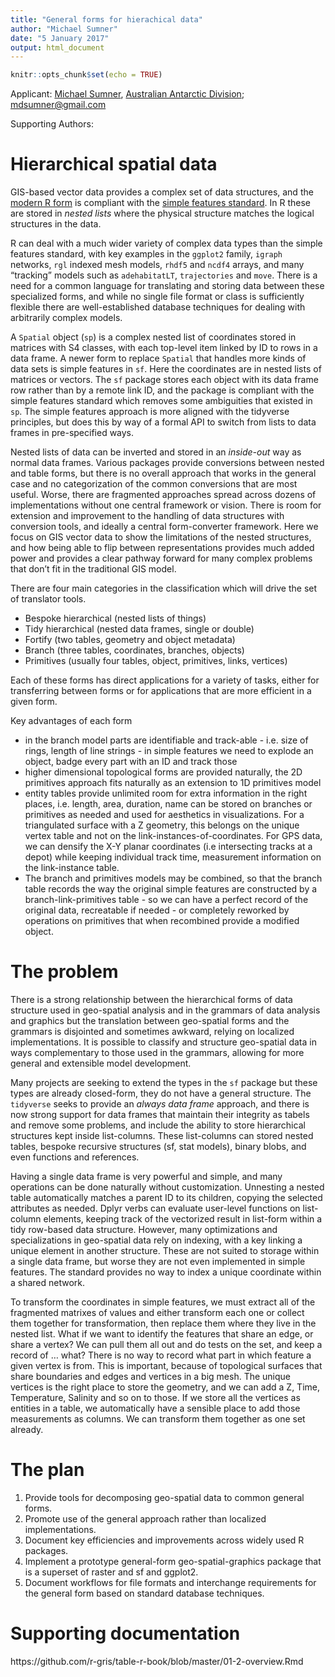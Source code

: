 ```yaml
---
title: "General forms for hierachical data"
author: "Michael Sumner"
date: "5 January 2017"
output: html_document
---
```


```r
knitr::opts_chunk$set(echo = TRUE)
```

Applicant: [Michael Sumner](https://github.com/mdsumner/), [Australian Antarctic Division](http://www.antarctica.gov.au/); [mdsumner@gmail.com](mailto:mdsumner@gmail.com)

Supporting Authors: 

# Hierarchical spatial data 

GIS-based vector data provides a complex set of data structures, and the [modern R form](https://cran.r-project.org/package=sf) is compliant with the [simple features standard](https://en.wikipedia.org/wiki/Simple_Features). In R these are stored in *nested lists* where the physical structure matches the logical structures in the data. 

R can deal with a much wider variety of complex data types than the simple features standard, with key examples in the `ggplot2` family, `igraph` networks, `rgl` indexed mesh models, `rhdf5` and `ncdf4` arrays, and many "tracking" models such as `adehabitatLT`, `trajectories` and `move`. There is a need for a common language for translating and storing data between these specialized forms, and while no single file format or class is sufficiently flexible there are well-established database techniques for dealing with arbitrarily complex models. 

A `Spatial` object (`sp`) is a complex nested list of coordinates stored in matrices with S4 classes, with each top-level item linked by ID to rows in a data frame. A newer form to replace `Spatial` that handles more kinds of data sets is simple features in `sf`. Here the coordinates are in nested lists of matrices or vectors.  The `sf` package stores each object with its data frame row rather than by a remote link ID, and the package is compliant with the simple features standard which removes some ambiguities that existed in `sp`. The simple features approach is more aligned with the tidyverse principles, but does this by way of a formal API to switch from lists to data frames in pre-specified ways. 

Nested lists of data can be inverted and stored in an *inside-out* way as normal data frames. Various packages provide conversions between nested and table forms,  but there is no overall approach that works in the general case and no categorization of the common conversions that are most useful. Worse, there are fragmented approaches spread across dozens of implementations without one central framework or vision.  There is room for extension and improvement to the handling of data structures with conversion tools, and ideally a central form-converter framework. Here we focus on GIS vector data to show the limitations of the nested structures, and how being able to flip between representations provides much added power and provides a clear pathway forward for many complex problems that don't fit in the traditional GIS model.


There are four main categories in the classification which will drive the set of translator tools. 

* Bespoke hierarchical (nested lists of things)
* Tidy hierarchical (nested data frames, single or double)
* Fortify (two tables, geometry and object metadata)
* Branch (three tables, coordinates, branches, objects)
* Primitives (usually four tables, object, primitives, links, vertices)

Each of these forms has direct applications for a variety of tasks, either for transferring between forms or for applications that are more efficient in a given form. 

Key advantages of each form

* in the branch model parts are identifiable and track-able - i.e. size of rings, length of line strings - in simple features we need to explode an object, badge every part with an ID and track those
* higher dimensional topological forms are provided naturally, the 2D primitives approach fits naturally as an extension to 1D primitives model
* entity tables provide unlimited room for extra information in the right places, i.e. length, area, duration, name can be stored on branches or primitives as needed and used for aesthetics in visualizations. For a triangulated surface with a Z geometry, this belongs on the unique vertex table and not on the link-instances-of-coordinates. For GPS data, we can densify the X-Y planar coordinates (i.e intersecting tracks at a depot) while keeping individual track time, measurement information on the link-instance table. 
* The branch and primitives models may be combined, so that the branch table records the way the original simple features are constructed by a branch-link-primitives table - so we can have a perfect record of the original data, recreatable if needed - or completely reworked by operations on primitives that when recombined provide a modified object.


# The problem

There is a strong relationship between the hierarchical forms of data structure used in geo-spatial analysis and in the grammars of data analysis and graphics but the translation between geo-spatial forms and the grammars is disjointed and sometimes awkward, relying on localized implementations.  It is possible to classify and structure geo-spatial data in ways complementary to those used in the grammars, allowing for more general and extensible model development. 

Many projects are seeking to extend the types in the `sf` package but these types are already closed-form, they do not have a general structure. The `tidyverse` seeks to provide an *always data frame* approach, and there is now strong support for data frames that maintain their integrity as tabels and remove some problems, and include the ability to store hierarchical structures kept inside list-columns. These list-columns can stored nested tables, bespoke recursive structures (sf, stat models), binary blobs, and even functions and references. 

Having a single data frame is very powerful and simple, and many operations can be done naturally without customization. Unnesting a nested table automatically matches a parent ID to its children, copying the selected attributes as needed. Dplyr verbs can evaluate user-level functions on list-column elements, keeping track of the vectorized result in list-form within a tidy row-based data structure. However, many optimizations and specializations in geo-spatial data rely on indexing, with a key linking a unique element in another structure. These are not suited to storage within a single data frame, but worse they are not even implemented in simple features. The standard provides no way to index a unique coordinate within a shared network. 

To transform the coordinates in simple features, we must extract all of the fragmented matrixes of values and either transform each one or collect them together for transformation, then replace them where they live in the nested list. What if we want to identify the features that share an edge, or share a vertex? We can pull them all out and do tests on the set, and keep a record of ... what?  There is no way to record what part in which feature a given vertex is from. This is important, because of topological surfaces that share boundaries and edges and vertices in a big mesh. The unique vertices is the right place to store the geometry, and we can add a Z, Time, Temperature, Salinity and so on to those. If we store all the vertices as entities in a table, we automatically have a sensible place to add those measurements as columns. We can transform them together as one set already. 

# The plan

1. Provide tools for decomposing geo-spatial data to common general forms. 
2. Promote use of the general approach rather than localized implementations. 
3. Document key efficiencies and improvements across widely used R packages. 
4. Implement a prototype general-form geo-spatial-graphics package that is a superset of raster and sf and ggplot2. 
5. Document workflows for file formats and interchange requirements for the general form based on standard database techniques. 

# Supporting documentation

https://github.com/r-gris/table-r-book/blob/master/01-2-overview.Rmd


